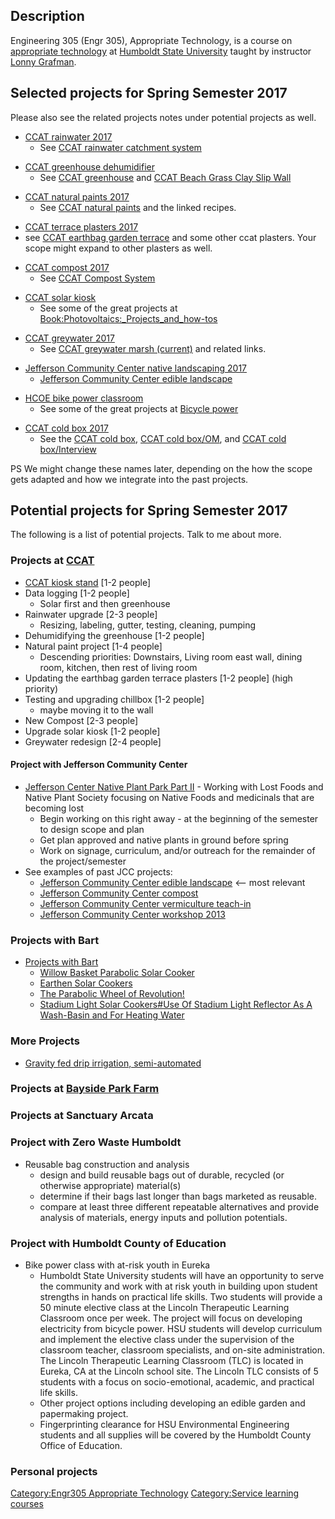 == Description ==
Engineering 305 (Engr 305), Appropriate Technology, is a course on [[appropriate technology]] at [[HSU|Humboldt State University]] taught by instructor [[User:Lonny|Lonny Grafman]].

== Selected projects for Spring Semester 2017 ==
Please also see the related projects notes under potential projects as well. 

*[[CCAT rainwater 2017]] 
** See [[CCAT rainwater catchment system]]

*[[CCAT greenhouse dehumidifier]]
** See [[CCAT greenhouse]] and [[CCAT Beach Grass Clay Slip Wall]]

*[[CCAT natural paints 2017]]
** See [[CCAT natural paints]] and the linked recipes.

*[[CCAT terrace plasters 2017]]
*see [[CCAT earthbag garden terrace]] and some other ccat plasters. Your scope might expand to other plasters as well.

*[[CCAT compost 2017]] 
**See [[CCAT Compost System]]

*[[CCAT solar kiosk]]
** See some of the great projects at [[Book:Photovoltaics:_Projects_and_how-tos]]

*[[CCAT greywater 2017]]
** See [[CCAT greywater marsh (current)]] and related links.

*[[Jefferson Community Center native landscaping 2017]]
**[[Jefferson Community Center edible landscape]]

*[[HCOE bike power classroom]]
** See some of the great projects at [[Bicycle power]]

*[[CCAT cold box 2017]]
** See the  [[CCAT cold box]], [[CCAT cold box/OM]], and [[CCAT cold box/Interview]]
PS We might change these names later, depending on the how the scope gets adapted and how we integrate into the past projects.

== Potential projects for Spring Semester 2017 ==
The following is a list of potential projects.  Talk to me about more.

===Projects at [[CCAT]]===
* [[CCAT kiosk stand]] [1-2 people]
* Data logging [1-2 people]
** Solar first and then greenhouse
* Rainwater upgrade [2-3 people]
** Resizing, labeling, gutter, testing, cleaning, pumping
* Dehumidifying the greenhouse [1-2 people]
* Natural paint project [1-4 people]
** Descending priorities: Downstairs, Living room east wall, dining room, kitchen, then rest of living room 
* Updating the earthbag garden terrace plasters [1-2 people] (high priority) 
* Testing and upgrading chillbox [1-2 people] 
** maybe moving it to the wall 
* New Compost [2-3 people]
* Upgrade solar kiosk [1-2 people]
* Greywater redesign [2-4 people]

====Project with Jefferson Community Center====
*[[Jefferson Center Native Plant Park Part II]] - Working with Lost Foods and Native Plant Society focusing on Native Foods and medicinals that are becoming lost
**Begin working on this right away - at the beginning of the semester to design scope and plan
**Get plan approved and native plants in ground before spring
**Work on signage, curriculum, and/or outreach for the remainder of the project/semester
*See examples of past JCC projects:
**[[Jefferson Community Center edible landscape]] <-- most relevant
**[[Jefferson Community Center compost]]
**[[Jefferson Community Center vermiculture teach-in]]
**[[Jefferson Community Center workshop 2013]]

===Projects with Bart===
*[[Projects with Bart]]
**[[Willow Basket Parabolic Solar Cooker]]
**[[Earthen Solar Cookers]]
**[[The Parabolic Wheel of Revolution!]]
**[[Stadium Light Solar Cookers#Use Of Stadium Light Reflector As A Wash-Basin and For Heating Water]]

===More Projects===
*[[Gravity fed drip irrigation, semi-automated]]

===Projects at [[Bayside Park Farm]]===

===Projects at Sanctuary Arcata===

===Project with Zero Waste Humboldt===
* Reusable bag construction and analysis
**design and build reusable bags out of durable, recycled (or otherwise appropriate) material(s)
**determine if their bags last longer than bags marketed as reusable. 
**compare at least three different repeatable alternatives and provide analysis of materials, energy inputs and pollution potentials.

===Project with Humboldt County of Education===
*Bike power class with at-risk youth in Eureka
**Humboldt State University students will have an opportunity to serve the community and work with at risk youth in building upon student strengths in hands on practical life skills. Two students will provide a 50 minute elective class at the Lincoln Therapeutic Learning Classroom once per week. The project will focus on developing electricity from bicycle power. HSU students will develop curriculum and implement the elective class under the supervision of the classroom teacher, classroom specialists, and on-site administration. The Lincoln Therapeutic Learning Classroom (TLC) is located in Eureka, CA at the Lincoln school site. The Lincoln TLC consists of 5 students with a focus on socio-emotional, academic, and practical life skills. 
**Other project options including developing an edible garden and papermaking project.
**Fingerprinting clearance for HSU Environmental Engineering students and all supplies will be covered by the Humboldt County Office of Education.

===Personal projects===

[[Category:Engr305 Appropriate Technology]]
[[Category:Service learning courses]]